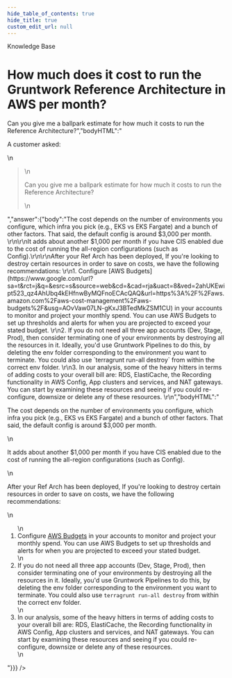 ```yaml
---
hide_table_of_contents: true
hide_title: true
custom_edit_url: null
---
```



<CenterLayout>
<span class="title">Knowledge Base</span>
<h1>How much does it cost to run the Gruntwork Reference Architecture in AWS per month?</h1>
<GitHub json={{"id":"D_kwDOF8slf84APFK1","number":307,"author":{"login":"zackproser"},"title":"How much does it cost to run the Gruntwork Reference Architecture in AWS per month?","body":"A customer asked:\r\n> Can you give me a ballpark estimate for how much it costs to run the Reference Architecture?","bodyHTML":"<p dir=\"auto\">A customer asked:</p>\n<blockquote>\n<p dir=\"auto\">Can you give me a ballpark estimate for how much it costs to run the Reference Architecture?</p>\n</blockquote>","answer":{"body":"The cost depends on the number of environments you configure, which infra you pick (e.g., EKS vs EKS Fargate) and a bunch of other factors. That said, the default config is around $3,000 per month. \r\n\r\nIt adds about another $1,000 per month if you have CIS enabled due to the cost of running the all-region configurations (such as Config).\r\n\r\nAfter your Ref Arch has been deployed, If you're looking to destroy certain resources in order to save on costs, we have the following recommendations: \r\n1. Configure [AWS Budgets](https://www.google.com/url?sa=t&rct=j&q=&esrc=s&source=web&cd=&cad=rja&uact=8&ved=2ahUKEwipt523_qz4AhUbq4kEHfnwByMQFnoECAcQAQ&url=https%3A%2F%2Faws.amazon.com%2Faws-cost-management%2Faws-budgets%2F&usg=AOvVaw07LN-gKxJ3BTedMkZSM1CU) in your accounts to monitor and project your monthly spend. You can use AWS Budgets to set up thresholds and alerts for when you are projected to exceed your stated budget. \r\n2. If you do not need all three app accounts (Dev, Stage, Prod), then consider terminating one of your environments by destroying all the resources in it. Ideally, you'd use Gruntwork Pipelines to do this, by deleting the env folder corresponding to the environment you want to terminate. You could also use `terragrunt run-all destroy` from within the correct env folder. \r\n3. In our analysis, some of the heavy hitters in terms of adding costs to your overall bill are: RDS, ElastiCache, the Recording functionality in AWS Config, App clusters and services, and NAT gateways. You can start by examining these resources and seeing if you could re-configure, downsize or delete any of these resources. \r\n","bodyHTML":"<p dir=\"auto\">The cost depends on the number of environments you configure, which infra you pick (e.g., EKS vs EKS Fargate) and a bunch of other factors. That said, the default config is around $3,000 per month.</p>\n<p dir=\"auto\">It adds about another $1,000 per month if you have CIS enabled due to the cost of running the all-region configurations (such as Config).</p>\n<p dir=\"auto\">After your Ref Arch has been deployed, If you're looking to destroy certain resources in order to save on costs, we have the following recommendations:</p>\n<ol dir=\"auto\">\n<li>Configure <a href=\"https://www.google.com/url?sa=t&amp;rct=j&amp;q=&amp;esrc=s&amp;source=web&amp;cd=&amp;cad=rja&amp;uact=8&amp;ved=2ahUKEwipt523_qz4AhUbq4kEHfnwByMQFnoECAcQAQ&amp;url=https%3A%2F%2Faws.amazon.com%2Faws-cost-management%2Faws-budgets%2F&amp;usg=AOvVaw07LN-gKxJ3BTedMkZSM1CU\" rel=\"nofollow\">AWS Budgets</a> in your accounts to monitor and project your monthly spend. You can use AWS Budgets to set up thresholds and alerts for when you are projected to exceed your stated budget.</li>\n<li>If you do not need all three app accounts (Dev, Stage, Prod), then consider terminating one of your environments by destroying all the resources in it. Ideally, you'd use Gruntwork Pipelines to do this, by deleting the env folder corresponding to the environment you want to terminate. You could also use <code class=\"notranslate\">terragrunt run-all destroy</code> from within the correct env folder.</li>\n<li>In our analysis, some of the heavy hitters in terms of adding costs to your overall bill are: RDS, ElastiCache, the Recording functionality in AWS Config, App clusters and services, and NAT gateways. You can start by examining these resources and seeing if you could re-configure, downsize or delete any of these resources.</li>\n</ol>"}}} />

</CenterLayout>
  

<!-- ##DOCS-SOURCER-START
{
  "sourcePlugin": "github-discussions",
  "hash": "bf3159faf3f662a62eafa94ff46fbf7c"
}
##DOCS-SOURCER-END -->
